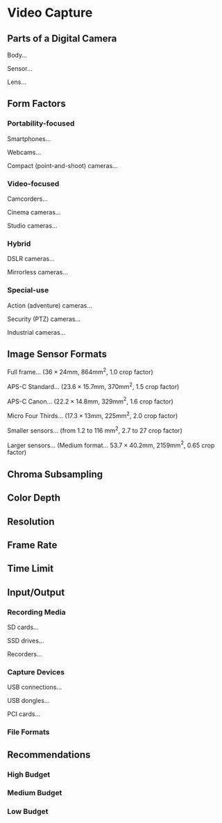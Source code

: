 # Video Capture

<!-- ================================================ -->

## Parts of a Digital Camera

Body...

Sensor...

Lens...

<!-- ================================================ -->

## Form Factors

### Portability-focused

Smartphones...

Webcams...

Compact (point-and-shoot) cameras...

### Video-focused

Camcorders...

Cinema cameras...

Studio cameras...

### Hybrid

DSLR cameras...

Mirrorless cameras...

### Special-use

Action (adventure) cameras...

Security (PTZ) cameras...

Industrial cameras...

<!-- ================================================ -->

## Image Sensor Formats

Full frame... ($36\times24$mm, $864$mm$^2$, 1.0 crop factor)

APS-C Standard... ($23.6\times15.7$mm, $370$mm$^2$, 1.5 crop factor)

APS-C Canon... ($22.2\times14.8$mm, $329$mm$^2$, 1.6 crop factor)

Micro Four Thirds... ($17.3\times13$mm, $225$mm$^2$, 2.0 crop factor)

Smaller sensors... (from $1.2$ to $116$ mm$^2$, 2.7 to 27 crop factor)

Larger sensors... (Medium format... $53.7\times40.2$mm, $2159$mm$^2$, 0.65 crop factor)

<!-- ================================================ -->

## Chroma Subsampling

<!-- ================================================ -->

## Color Depth

<!-- ================================================ -->

## Resolution

<!-- ================================================ -->

## Frame Rate

<!-- ================================================ -->

## Time Limit

<!-- ================================================ -->

## Input/Output

<!-- ================================================ -->

### Recording Media

SD cards...

SSD drives...

Recorders...

<!-- ================================================ -->

### Capture Devices

USB connections...

USB dongles...

PCI cards...

<!-- ================================================ -->

### File Formats

<!-- ================================================ -->

## Recommendations

### High Budget

### Medium Budget

### Low Budget
